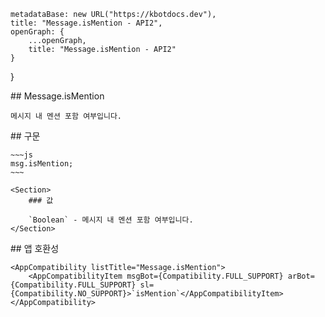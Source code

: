
    metadataBase: new URL("https://kbotdocs.dev"),
    title: "Message.isMention - API2",
    openGraph: {
        ...openGraph,
        title: "Message.isMention - API2"
    }
}

<Section>
    ## Message.isMention

    메시지 내 멘션 포함 여부입니다.
</Section>
<Section>
    ## 구문

    ~~~js
    msg.isMention;
    ~~~

    <Section>
        ### 값

        `Boolean` - 메시지 내 멘션 포함 여부입니다.
    </Section>
</Section>
<Section>
    ## 앱 호환성

    <AppCompatibility listTitle="Message.isMention">
        <AppCompatibilityItem msgBot={Compatibility.FULL_SUPPORT} arBot={Compatibility.FULL_SUPPORT} sl={Compatibility.NO_SUPPORT}>`isMention`</AppCompatibilityItem>
    </AppCompatibility>
</Section>